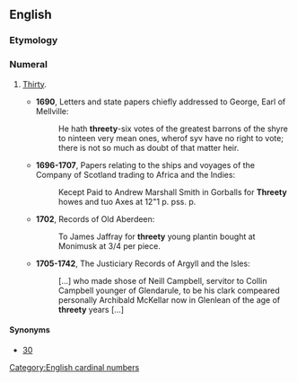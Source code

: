 ==English==

===Etymology===
{{rfe}}

===Numeral===
{{head|en|numeral}}

# {{context|UK|_|dialectal|chiefly|Scotland|obsolete|or|nonstandard|lang=en}} [[thirty|Thirty]].
#*'''1690''', Letters and state papers chiefly addressed to George, Earl of Mellville: 
#*: He hath '''threety'''-six votes of the greatest barrons of the shyre to ninteen very mean ones, wherof syv have no right to vote; there is not so much as doubt of that matter heir.
#*'''1696-1707''', Papers relating to the ships and voyages of the Company of Scotland trading to Africa and the Indies:
#*: Kecept Paid to Andrew Marshall Smith in Gorballs for '''Threety''' howes and tuo Axes at 12"1 p. pss. p.
#*'''1702''', Records of Old Aberdeen:
#*: To James Jaffray for '''threety''' young plantin bought at Monimusk at 3/4 per piece. 
#*'''1705-1742''', The Justiciary Records of Argyll and the Isles:
#*: [...] who made shose of Neill Campbell, servitor to Collin Campbell younger of Glendarule, to be his clark compeared personally Archibald McKellar now in Glenlean of the age of '''threety''' years [...]

====Synonyms====
* [[30]]
[[Category:English cardinal numbers]]